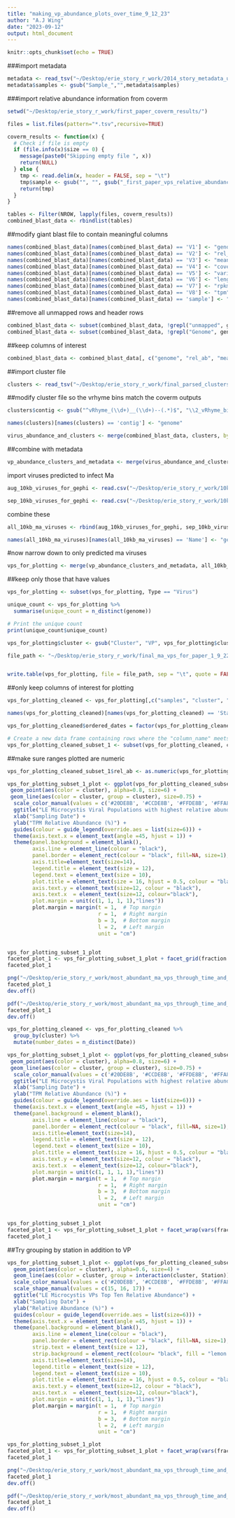 ```yaml
---
title: "making_vp_abundance_plots_over_time_9_12_23"
author: "A.J Wing"
date: "2023-09-12"
output: html_document
---
```


```r
knitr::opts_chunk$set(echo = TRUE)
```

###import metadata
```r
metadata <- read_tsv("~/Desktop/erie_story_r_work/2014_story_metadata_updated_8_9_22.tsv")
metadata$samples <- gsub("Sample_","",metadata$samples)
```

###import relative abundance information from coverm


```r
setwd("~/Desktop/erie_story_r_work/first_paper_coverm_results/")
```


```r
files = list.files(pattern="*.tsv",recursive=TRUE)

coverm_results <- function(x) {
  # Check if file is empty
  if (file.info(x)$size == 0) {
    message(paste0("Skipping empty file ", x))
    return(NULL)
  } else {
    tmp <- read.delim(x, header = FALSE, sep = "\t")
    tmp$sample <- gsub("", "", gsub("_first_paper_vps_relative_abundance.tsv", "", basename(x)))
    return(tmp)
  }
}

tables <- Filter(NROW, lapply(files, coverm_results))
combined_blast_data <- rbindlist(tables)
```


##modify giant blast file to contain meaningful columns
```r

names(combined_blast_data)[names(combined_blast_data) == 'V1'] <- "genome"
names(combined_blast_data)[names(combined_blast_data) == 'V2'] <- "rel_ab"
names(combined_blast_data)[names(combined_blast_data) == 'V3'] <- "mean_coverage"
names(combined_blast_data)[names(combined_blast_data) == 'V4'] <- "covered_bases"
names(combined_blast_data)[names(combined_blast_data) == 'V5'] <- "variance"
names(combined_blast_data)[names(combined_blast_data) == 'V6'] <- "length"
names(combined_blast_data)[names(combined_blast_data) == 'V7'] <- "rpkm"
names(combined_blast_data)[names(combined_blast_data) == 'V8'] <- "tpm"
names(combined_blast_data)[names(combined_blast_data) == 'sample'] <- "samples"

```

##remove all unmapped rows and header rows
```r
combined_blast_data <- subset(combined_blast_data, !grepl("unmapped", genome))
combined_blast_data <- subset(combined_blast_data, !grepl("Genome", genome))
```

##keep columns of interest
```r
combined_blast_data <- combined_blast_data[, c("genome", "rel_ab", "mean_coverage", "covered_bases", "variance", "rpkm", "tpm", "samples")]
```



##import cluster file

```r
clusters <- read_tsv("~/Desktop/erie_story_r_work/final_parsed_clusters.tsv")
```

##modify cluster file so the vrhyme bins match the coverm outputs
```r
clusters$contig <- gsub("^vRhyme_(\\d+)__(\\d+)--(.*)$", "\\2_vRhyme_bin_\\1", clusters$contig)

names(clusters)[names(clusters) == 'contig'] <- "genome"
```

```r
virus_abundance_and_clusters <- merge(combined_blast_data, clusters, by ="genome", all=TRUE)
```

##combine with metadata 
```r
vp_abundance_clusters_and_metadata <- merge(virus_abundance_and_clusters, metadata, by ="samples", all=TRUE)
```



import viruses predicted to infect Ma
```r
aug_10kb_viruses_for_gephi <- read.csv("~/Desktop/erie_story_r_work/10kb_ma_only_aug4_infection_network_nodes_1_13_23.csv", header=TRUE)
```

```r
sep_10kb_viruses_for_gephi <- read.csv("~/Desktop/erie_story_r_work/10kb_ma_only_sep29_infection_network_nodes_1_13_23.csv", header=TRUE)
``` 

combine these
```r
all_10kb_ma_viruses <- rbind(aug_10kb_viruses_for_gephi, sep_10kb_viruses_for_gephi)

names(all_10kb_ma_viruses)[names(all_10kb_ma_viruses) == 'Name'] <- "genome"
```

#now narrow down to only predicted ma viruses
```r
vps_for_plotting <- merge(vp_abundance_clusters_and_metadata, all_10kb_ma_viruses, by ="genome", all=TRUE)
```

##keep only those that have values
```r
vps_for_plotting <- subset(vps_for_plotting, Type == "Virus")
```

```r

unique_count <- vps_for_plotting %>%
  summarise(unique_count = n_distinct(genome))

# Print the unique count
print(unique_count$unique_count)
```

```r
vps_for_plotting$cluster <- gsub("Cluster", "VP", vps_for_plotting$cluster)
```

```r

file_path <- "~/Desktop/erie_story_r_work/final_ma_vps_for_paper_1_9_22_23.tsv"


write.table(vps_for_plotting, file = file_path, sep = "\t", quote = FALSE, row.names = FALSE)
```

##only keep columns of interest for plotting
```r
vps_for_plotting_cleaned <- vps_for_plotting[,c("samples", "cluster", "genome", "length", "rel_ab", "Date", "Station.x", "fraction")]

names(vps_for_plotting_cleaned)[names(vps_for_plotting_cleaned) == 'Station.x'] <- "Station"
```

```r
vps_for_plotting_cleaned$ordered_dates = factor(vps_for_plotting_cleaned$Date, levels=c("8-Jul-14","21-Jul-14","29-Jul-14","4-Aug-14","25-Aug-14","8-Sep-14","23-Sep-14","29-Sep-14","6-Oct-14","20-Oct-14","27-Oct-14"))
```

```r
# Create a new data frame containing rows where the "column_name" meets the condition
vps_for_plotting_cleaned_subset_1 <- subset(vps_for_plotting_cleaned, cluster %in% c("VP_1884","VP_2860","VP_2719", "VP_1873", "VP_2601", "VP_583", "VP_2852", "VP_885", "VP_1929", "VP_2297"))

```

##make sure ranges plotted are numeric
```r
vps_for_plotting_cleaned_subset_1$rel_ab <- as.numeric(vps_for_plotting_cleaned_subset_1$rel_ab)
```

```r
vps_for_plotting_subset_1_plot <- ggplot(vps_for_plotting_cleaned_subset_1, aes(x=ordered_dates, y=rel_ab, group=cluster, color=cluster)) +
 geom_point(aes(color = cluster), alpha=0.8, size=6) +
 geom_line(aes(color = cluster, group = cluster), size=0.75) +
  scale_color_manual(values = c('#20DE8B', '#CCDE8B', '#FFDE8B', '#FFA88B', '#FF6A8B', '#FF6AD5', '#C874AA', '#AD8CFF', '#966BFF', '#90CFFF')) +
  ggtitle("LE Microcystis Viral Populations with highest relative abundance") +
  xlab("Sampling Date") +
  ylab("TPM Relative Abundance (%)") +
  guides(colour = guide_legend(override.aes = list(size=6))) +
  theme(axis.text.x = element_text(angle =45, hjust = 1)) +
  theme(panel.background = element_blank(),
        axis.line = element_line(colour = "black"), 
        panel.border = element_rect(colour = "black", fill=NA, size=1), 
        axis.title=element_text(size=14),
        legend.title = element_text(size = 12),
        legend.text = element_text(size = 10),
        plot.title = element_text(size = 16, hjust = 0.5, colour = "black"),
        axis.text.y = element_text(size=12, colour = "black"),
        axis.text.x  = element_text(size=12, colour="black"),
        plot.margin = unit(c(1, 1, 1, 1),"lines"))
        plot.margin = margin(t = 1,  # Top margin
                             r = 1,  # Right margin
                             b = 3,  # Bottom margin
                             l = 2,  # Left margin
                             unit = "cm")


vps_for_plotting_subset_1_plot
faceted_plot_1 <- vps_for_plotting_subset_1_plot + facet_grid(fraction ~ Station)
faceted_plot_1
```

```r
png("~/Desktop/erie_story_r_work/most_abundant_ma_vps_through_time_and_space_9_14_23.png", width=1000, height=600)
faceted_plot_1
dev.off()
```



```r
pdf("~/Desktop/erie_story_r_work/most_abundant_ma_vps_through_time_and_space_9_14_23.pdf", width=9, height=6)
faceted_plot_1
dev.off()
```



```r
vps_for_plotting_cleaned <- vps_for_plotting_cleaned %>%
  group_by(cluster) %>%
  mutate(number_dates = n_distinct(Date))
```

```r
vps_for_plotting_subset_1_plot <- ggplot(vps_for_plotting_cleaned_subset_1, aes(x=ordered_dates, y=rel_ab, group=cluster, color=cluster)) +
 geom_point(aes(color = cluster), alpha=0.8, size=6) +
 geom_line(aes(color = cluster, group = cluster), size=0.75) +
  scale_color_manual(values = c('#20DE8B', '#CCDE8B', '#FFDE8B', '#FFA88B', '#FF6A8B', '#FF6AD5', '#C874AA', '#AD8CFF', '#966BFF', '#90CFFF')) +
  ggtitle("LE Microcystis Viral Populations with highest relative abundance") +
  xlab("Sampling Date") +
  ylab("TPM Relative Abundance (%)") +
  guides(colour = guide_legend(override.aes = list(size=6))) +
  theme(axis.text.x = element_text(angle =45, hjust = 1)) +
  theme(panel.background = element_blank(),
        axis.line = element_line(colour = "black"), 
        panel.border = element_rect(colour = "black", fill=NA, size=1), 
        axis.title=element_text(size=14),
        legend.title = element_text(size = 12),
        legend.text = element_text(size = 10),
        plot.title = element_text(size = 16, hjust = 0.5, colour = "black"),
        axis.text.y = element_text(size=12, colour = "black"),
        axis.text.x  = element_text(size=12, colour="black"),
        plot.margin = unit(c(1, 1, 1, 1),"lines"))
        plot.margin = margin(t = 1,  # Top margin
                             r = 1,  # Right margin
                             b = 3,  # Bottom margin
                             l = 2,  # Left margin
                             unit = "cm")


vps_for_plotting_subset_1_plot
faceted_plot_1 <- vps_for_plotting_subset_1_plot + facet_wrap(vars(fraction))
faceted_plot_1
```




##Try grouping by station in addition to VP

```r


vps_for_plotting_subset_1_plot <- ggplot(vps_for_plotting_cleaned_subset_1, aes(x=ordered_dates, y=rel_ab, group=interaction(cluster, Station), color=cluster, shape=Station)) +
  geom_point(aes(color = cluster), alpha=0.6, size=4) +
  geom_line(aes(color = cluster, group = interaction(cluster, Station)), alpha=0.6, size=0.75) +
  scale_color_manual(values = c('#20DE8B', '#CCDE8B', '#FFDE8B', '#FFA88B', '#FF6A8B', '#FF6AD5', '#C874AA', '#AD8CFF', '#966BFF', '#90CFFF')) +
  scale_shape_manual(values = c(15, 16, 17)) +  
  ggtitle("LE Microcystis VPs Top Ten Relative Abundance") +
  xlab("Sampling Date") +
  ylab("Relative Abundance (%)") +
  guides(colour = guide_legend(override.aes = list(size=6))) +
  theme(axis.text.x = element_text(angle =45, hjust = 1)) +
  theme(panel.background = element_blank(),
        axis.line = element_line(colour = "black"), 
        panel.border = element_rect(colour = "black", fill=NA, size=1),
        strip.text = element_text(size = 12),
        strip.background = element_rect(colour= "black", fill = "lemon chiffon", linetype= "solid"),
        axis.title=element_text(size=14),
        legend.title = element_text(size = 12),
        legend.text = element_text(size = 10),
        plot.title = element_text(size = 16, hjust = 0.5, colour = "black"),
        axis.text.y = element_text(size=12, colour = "black"),
        axis.text.x  = element_text(size=12, colour="black"),
        plot.margin = unit(c(1, 1, 1, 1),"lines"))
        plot.margin = margin(t = 1,  # Top margin
                             r = 1,  # Right margin
                             b = 3,  # Bottom margin
                             l = 2,  # Left margin
                             unit = "cm")

vps_for_plotting_subset_1_plot
faceted_plot_1 <- vps_for_plotting_subset_1_plot + facet_wrap(vars(fraction))
faceted_plot_1

```

```r
png("~/Desktop/erie_story_r_work/most_abundant_ma_vps_through_time_and_space_9_18_23.png", width=1000, height=600)
faceted_plot_1
dev.off()
```



```r
pdf("~/Desktop/erie_story_r_work/most_abundant_ma_vps_through_time_and_space_9_18_23.pdf", width=9, height=6)
faceted_plot_1
dev.off()
```